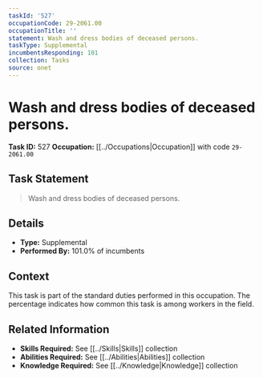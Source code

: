 ```yaml
---
taskId: '527'
occupationCode: 29-2061.00
occupationTitle: ''
statement: Wash and dress bodies of deceased persons.
taskType: Supplemental
incumbentsResponding: 101
collection: Tasks
source: onet
---
```

# Wash and dress bodies of deceased persons.

**Task ID:** 527
**Occupation:** [[../Occupations|Occupation]] with code `29-2061.00`

## Task Statement

> Wash and dress bodies of deceased persons.

## Details

- **Type:** Supplemental
- **Performed By:** 101.0% of incumbents

## Context

This task is part of the standard duties performed in this occupation. The percentage indicates how common this task is among workers in the field.

## Related Information

- **Skills Required:** See [[../Skills|Skills]] collection
- **Abilities Required:** See [[../Abilities|Abilities]] collection
- **Knowledge Required:** See [[../Knowledge|Knowledge]] collection

